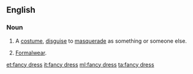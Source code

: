 ==English==

===Noun===
{{en-noun|sg=[[fancy]] [[dress]]|-|es}}

# {{UK}} A [[costume]], [[disguise]] to [[masquerade]] as something or someone else.
# {{uncountable}} [[formalwear|Formalwear]].

[[et:fancy dress]]
[[it:fancy dress]]
[[ml:fancy dress]]
[[ta:fancy dress]]